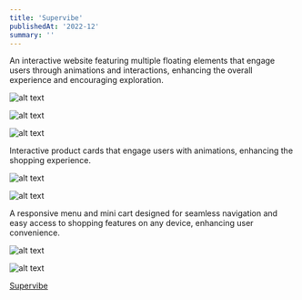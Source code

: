 ```yaml
---
title: 'Supervibe'
publishedAt: '2022-12'
summary: ''
---
```


An interactive website featuring multiple floating elements that engage users through animations and interactions, enhancing the overall experience and encouraging exploration.

![alt text](/images/supervibe/Supervibe-1.jpeg)

![alt text](/images/supervibe/Supervibe-7.jpeg)

![alt text](/images/supervibe/Supervibe-4.jpeg)

Interactive product cards that engage users with animations, enhancing the shopping experience.

![alt text](/images/supervibe/Supervibe-5.jpeg)

![alt text](/images/supervibe/Supervibe-6.jpeg)

A responsive menu and mini cart designed for seamless navigation and easy access to shopping features on any device, enhancing user convenience.

![alt text](/images/supervibe/Supervibe-2.jpeg)

![alt text](/images/supervibe/Supervibe-3.jpeg)

[Supervibe](https://supervibe.co/)